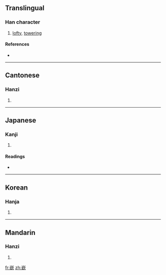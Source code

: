 {{also|崟|嵚}}
==Translingual==

===Han character===
{{Han char|rn=46|rad=山|as=12|sn=15|four=2218<sub>2</sub>|canj=山金弓人 (UCNO)}}

# [[lofty]], [[towering]]

====References====
* {{Han ref|kx=0319.320|dkj=08464|dj=0619.380|hdz=10798.120|uh=5D94|ud=23956|bh=BC6B|bd=48235}}

----

==Cantonese==

===Hanzi===
{{yue-hanzi|jyut=|y=yam1|sim=嵚}}

# {{defn|Cantonese|sort=山12}}

----

==Japanese==

===Kanji===
{{ja-kanji|grade=|rs=山12}}

# {{defn|Japanese|sort=山12}}

====Readings====
* {{ja-readings|on=[[きん]] (kin), [[こん]] (kon), [[けん]] (ken), [[かん]] (kan)|kun=[[けわしいさま]] (kewashiisama)}}

----

==Korean==

===Hanja===
{{ko-hanja|hangeul=금|rv=geum|mr=kŭm}}

# {{defn|Korean|sort=山12}}

----

==Mandarin==

===Hanzi===
{{cmn-hanzi|sim=嵚|pin=[[qīn]] ([[qin1]])|wg=ch'in<sup>1</sup>}}

# {{defn|Mandarin|sort=山12}}

[[fr:嶔]]
[[zh:嶔]]